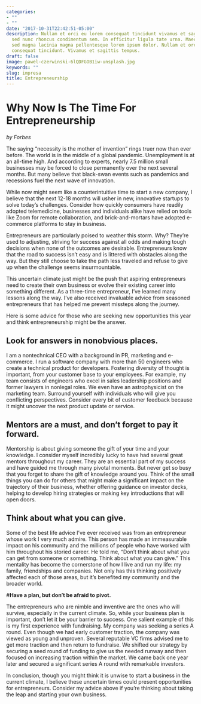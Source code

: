 ```yaml
---
categories:
- ""
- ""
date: "2017-10-31T22:42:51-05:00"
description: Nullam et orci eu lorem consequat tincidunt vivamus et sagittis magna
  sed nunc rhoncus condimentum sem. In efficitur ligula tate urna. Maecenas massa
  sed magna lacinia magna pellentesque lorem ipsum dolor. Nullam et orci eu lorem
  consequat tincidunt. Vivamus et sagittis tempus.
draft: false
image: pawel-czerwinski-6lQDFGOB1iw-unsplash.jpg
keywords: ""
slug: impresa
title: Entrepreneurship
---
```


# Why Now Is The Time For Entrepreneurship 
*by Forbes*

The saying “necessity is the mother of invention” rings truer now than ever before. The world is in the middle of a global pandemic. Unemployment is at an all-time high. And according to experts, nearly 7.5 million small businesses may be forced to close permanently over the next several months. But many believe that black-swan events such as pandemics and recessions fuel the next wave of innovation.

While now might seem like a counterintuitive time to start a new company, I believe that the next 12-18 months will usher in new, innovative startups to solve today’s challenges. Consider how quickly consumers have readily adopted telemedicine, businesses and individuals alike have relied on tools like Zoom for remote collaboration, and brick-and-mortars have adopted e-commerce platforms to stay in business.

Entrepreneurs are particularly poised to weather this storm. Why? They’re used to adjusting, striving for success against all odds and making tough decisions when none of the outcomes are desirable. Entrepreneurs know that the road to success isn’t easy and is littered with obstacles along the way. But they still choose to take the path less traveled and refuse to give up when the challenge seems insurmountable.

This uncertain climate just might be the push that aspiring entrepreneurs need to create their own business or evolve their existing career into something different. As a three-time entrepreneur, I’ve learned many lessons along the way. I’ve also received invaluable advice from seasoned entrepreneurs that has helped me prevent missteps along the journey.

Here is some advice for those who are seeking new opportunities this year and think entrepreneurship might be the answer.

## **Look for answers in nonobvious places.**

I am a nontechnical CEO with a background in PR, marketing and e-commerce. I run a software company with more than 50 engineers who create a technical product for developers. Fostering diversity of thought is important, from your customer base to your employees. For example, my team consists of engineers who excel in sales leadership positions and former lawyers in nonlegal roles. We even have an astrophysicist on the marketing team. Surround yourself with individuals who will give you conflicting perspectives. Consider every bit of customer feedback because it might uncover the next product update or service. 

## **Mentors are a must, and don’t forget to pay it forward.**

Mentorship is about giving someone the gift of your time and your knowledge. I consider myself incredibly lucky to have had several great mentors throughout my career. They are an essential part of my success and have guided me through many pivotal moments. But never get so busy that you forget to share the gift of knowledge around you. Think of the small things you can do for others that might make a significant impact on the trajectory of their business, whether offering guidance on investor decks, helping to develop hiring strategies or making key introductions that will open doors. 

## **Think about what you can give.**

Some of the best life advice I’ve ever received was from an entrepreneur whose work I very much admire. This person has made an immeasurable impact on his community and the millions of people who have worked with him throughout his storied career. He told me, “Don’t think about what you can get from someone or something. Think about what you can give.” This mentality has become the cornerstone of how I live and run my life: my family, friendships and companies. Not only has this thinking positively affected each of those areas, but it’s benefited my community and the broader world. 

#**Have a plan, but don’t be afraid to pivot.**

The entrepreneurs who are nimble and inventive are the ones who will survive, especially in the current climate. So, while your business plan is important, don’t let it be your barrier to success. One salient example of this is my first experience with fundraising. My company was seeking a series A round. Even though we had early customer traction, the company was viewed as young and unproven. Several reputable VC firms advised me to get more traction and then return to fundraise. We shifted our strategy by securing a seed round of funding to give us the needed runway and then focused on increasing traction within the market. We came back one year later and secured a significant series A round with remarkable investors. 

In conclusion, though you might think it is unwise to start a business in the current climate, I believe these uncertain times could present opportunities for entrepreneurs. Consider my advice above if you're thinking about taking the leap and starting your own business.



